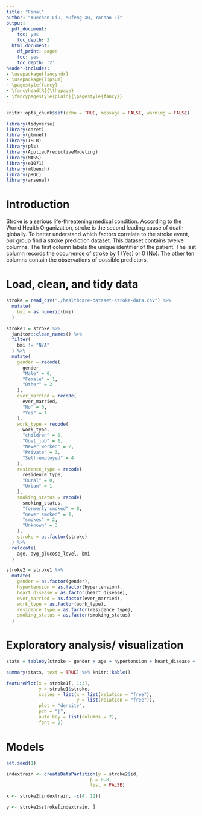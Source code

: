 ```yaml
---
title: "Final" 
author: "Yuechen Liu, Mufeng Xu, Yanhao Li"
output:
  pdf_document:
    toc: yes
    toc_depth: 2
  html_document:
    df_print: paged
    toc: yes
    toc_depth: '2'
header-includes:
- \usepackage{fancyhdr}
- \usepackage{lipsum}
- \pagestyle{fancy}
- \fancyhead[R]{\thepage}
- \fancypagestyle{plain}{\pagestyle{fancy}}
--- 
```


```r
knitr::opts_chunk$set(echo = TRUE, message = FALSE, warning = FALSE)
```


\newpage

```r
library(tidyverse)
library(caret)
library(glmnet)
library(ISLR)
library(pls)
library(AppliedPredictiveModeling)
library(MASS)
library(e1071)
library(mlbench)
library(pROC)
library(arsenal)
```

# Introduction

Stroke is a serious life-threatening medical condition. According to the World Health Organization, stroke is the second leading cause of death globally. To better understand which factors correlate to the stroke event, our group find a stroke prediction dataset. This dataset contains twelve columns. The first column labels the unique identifier of the patient. The last column records the occurrence of stroke by 1 (Yes) or 0 (No). The other ten columns contain the observations of possible predictors.

# Load, clean, and tidy data

```r
stroke = read_csv("./healthcare-dataset-stroke-data.csv") %>% 
  mutate(
    bmi = as.numeric(bmi)
  )

stroke1 = stroke %>% 
  janitor::clean_names() %>% 
  filter(
    bmi != "N/A"
  ) %>% 
  mutate(
    gender = recode(
      gender,
      "Male" = 0,
      "Female" = 1,
      "Other" = 2
    ),
    ever_married = recode(
      ever_married,
      "No" = 0,
      "Yes" = 1
    ),
    work_type = recode(
      work_type,
      "children" = 0,
      "Govt_job" = 1,
      "Never_worked" = 2,
      "Private" = 3,
      "Self-employed" = 4
    ),
    residence_type = recode(
      residence_type,
      "Rural" = 0,
      "Urban" = 1
    ),
    smoking_status = recode(
      smoking_status,
      "formerly smoked" = 0,
      "never smoked" = 1,
      "smokes" = 2,
      "Unknown" = 3
    ),
    stroke = as.factor(stroke)
  ) %>% 
  relocate(
    age, avg_glucose_level, bmi
  )

stroke2 = stroke1 %>% 
  mutate(
    gender = as.factor(gender),
    hypertension = as.factor(hypertension),
    heart_disease = as.factor(heart_disease),
    ever_married = as.factor(ever_married),
    work_type = as.factor(work_type),
    residence_type = as.factor(residence_type),
    smoking_status = as.factor(smoking_status)
  )
```

# Exploratory analysis/ visualization

```r
stats = tableby(stroke ~ gender + age + hypertension + heart_disease + ever_married + work_type + Residence_type + avg_glucose_level + bmi + smoking_status, data = stroke)

summary(stats, text = TRUE) %>% knitr::kable()

featurePlot(x = stroke1[, 1:3], 
            y = stroke1$stroke,
            scales = list(x = list(relation = "free"), 
                          y = list(relation = "free")),
            plot = "density",
            pch = "|", 
            auto.key = list(columns = 2),
            font = 2)
```

# Models

```r
set.seed(1)

indextrain <- createDataPartition(y = stroke2$id,
                               p = 0.8,
                               list = FALSE)

x <- stroke2[indextrain, -c(4, 12)]

y <- stroke2$stroke[indextrain, ]


```

